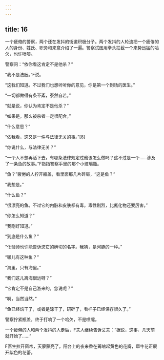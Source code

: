 ```yaml
---
---
---
```

title: 16
---



一个疲倦的警察，两个还在发抖的街道积极分子。两个发抖的人轮流把一个疲倦的人的身份、姓氏、职务和来意介绍了一遍。警察试图用拳头拦截一个来势迅猛的哈欠，也许喷嚏。

警察问：“依你看这肯定不是他杀？”

“我不是法医。”F说。

“这我们知道。不过我们也想听听你的意见，你是第一个到场的医生。”

“一切都做得有条不紊，泰然自若。”

“就是说，你认为肯定不是他杀？”

“如果是，那么被杀者一定很配合。”

“什么意思？”

“依我看，这又是一件与法律无关的事。”[8]

“你说什么，与法律无关？”

“一个人不想再活下去，有哪条法律规定过他该怎么做吗？这不过是一个……涉及了一条鱼的故事。”F指指警察手里的那个小玻璃瓶。

“鱼？”疲倦的人拧开瓶盖，看里面那几片碎屑，“这是鱼？”

“我想是。”

“什么鱼？”

“很漂亮的鱼。不过它的内脏和皮肤都有毒，毒性剧烈，比氰化物还要厉害。”

“你怎么知道？”

“我刚好知道。”

“到底是什么鱼？”

“化验师也许能告诉您它的确切的名字。我猜，是河豚的一种。”

“哪儿有这种鱼？”

“海里，只有海里。”

“我们这儿离海很远呀？”

“它肯定不是自己游来的，您说呢？”

“啊，当然当然。”

“鱼已经焙干了，或者是晾干了，研碎了，看样子已经保存很久了。”

警察拧紧瓶盖，终于打响了一个哈欠，不是喷嚏。

一个疲倦的人和两个发抖的人走后，F夫人继续告诉丈夫：“据说，这事，几天前就开始了……”

F医生拉开窗帘，天蒙蒙亮了。阳台上的夜来香在蔫缩起黄色的花瓣，牵牛花正展开紫色的花蕾。